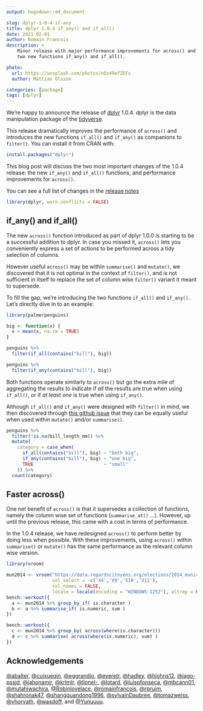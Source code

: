 ```yaml
---
output: hugodown::md_document

slug: dplyr-1-0-4-if-any
title: dplyr 1.0.4 if_any() and if_all()
date: 2021-02-01
author: Romain Francois
description: >
    Minor release with major performance improvements for across() and 
    two new functions if_any() and if_all().

photo:
  url: https://unsplash.com/photos/nQz49efZEFs
  author: Mattias Olsson

categories: [package] 
tags: [dplyr]
---
```


We're happy to announce the release of [dplyr](https://dplyr.tidyverse.org) 1.0.4. dplyr is the data
manipulation package of the [tidyverse](https://www.tidyverse.org). 

This release dramatically improves the performance of `across()` and introduces 
the new functions `if_all()` and `if_any()` as companions to `filter()`. 
You can install it from CRAN with:

```r
install.packages("dplyr")
```

This blog post will discuss the two most important changes of the 1.0.4 release: 
the new `if_any()` and `if_all()` functions, and performance improvements for `across()`.

You can see a full list of changes in the [release notes]({ github_release })

```r
library(dplyr, warn.conflicts = FALSE)
```

## if_any() and if_all()

The new `across()` function introduced as part of dplyr 1.0.0 is starting to be 
a successful addition to dplyr. In case you missed it, `across()` lets you 
conveniently express a set of actions to be performed across a tidy selection 
of columns. 

However useful `across()` may be within `summarise()` and `mutate()`, we discovered
that it is not optimal in the context of `filter()`, and is not sufficient in itself 
to replace the set of column wise `filter()` variant it meant to supersede. 

To fill the gap, we're introducing the two functions `if_all()` and `if_any()`. Let's 
directly dive in to an example: 

```r
library(palmerpenguins)

big <- function(x) {
  x > mean(x, na.rm = TRUE)
}

penguins %>% 
  filter(if_all(contains("bill"), big))

penguins %>% 
  filter(if_any(contains("bill"), big))
```

Both functions operate similarly to `across()` but go the extra mile of aggregating the 
results to indicate if *all* the results are true when using `if_all()`, or if *at least 
one* is true when using `if_any()`. 

Although `if_all()` and `if_any()` were designed with `filter()` in mind, we then discovered
through [this github issue](https://github.com/tidyverse/dplyr/issues/5709) that they can be equally 
useful when used within `mutate()` and/or `summarise()`. 

```r
penguins %>% 
  filter(!is.na(bill_length_mm)) %>% 
  mutate(
    category = case_when(
      if_all(contains("bill"), big) ~ "both big", 
      if_any(contains("bill"), big) ~ "one big", 
      TRUE                          ~ "small"
    )) %>% 
  count(category)
```

## Faster across()

One net benefit of `across()` is that it supersedes a collection of functions, 
namely the column wise set of functions (`summarise_at()` ...). However, up until the 
previous release, this came with a cost in terms of performance. 

In the 1.0.4 release, we have redesigned `across()` to perform better by doing less
when possible. With these improvements, using `across()` within `summarise()` or `mutate()`
has the same performance as the relevant column wise version. 

```r
library(vroom)

mun2014 <- vroom("https://data.regardscitoyens.org/elections/2014_municipales/MN14_Bvot_T1_01-49.txt", 
                 col_select = -c('X4','X9','X10','X11'),
                 col_names = FALSE, 
                 locale = locale(encoding = "WINDOWS-1252"), altrep = FALSE) 
bench::workout({
  a <- mun2014 %>% group_by_if( is.character )
  b <- a %>% summarise_if( is.numeric, sum ) 
})

bench::workout({
  c <- mun2014 %>% group_by( across(where(is.character)))
  d <- c %>% summarise( across(where(is.numeric), sum) ) 
})
```


## Acknowledgements

[&#x0040;abalter](https://github.com/abalter), [&#x0040;cuixueqin](https://github.com/cuixueqin), [&#x0040;eggrandio](https://github.com/eggrandio), [&#x0040;everetr](https://github.com/everetr), [&#x0040;hadley](https://github.com/hadley), [&#x0040;hjohns12](https://github.com/hjohns12), [&#x0040;iago-pssjd](https://github.com/iago-pssjd), [&#x0040;jahonamir](https://github.com/jahonamir), [&#x0040;krlmlr](https://github.com/krlmlr), [&#x0040;lionel-](https://github.com/lionel-), [&#x0040;lotard](https://github.com/lotard), [&#x0040;luispfonseca](https://github.com/luispfonseca), [&#x0040;mbcann01](https://github.com/mbcann01), [&#x0040;mutahiwachira](https://github.com/mutahiwachira), [&#x0040;Robinlovelace](https://github.com/Robinlovelace), [&#x0040;romainfrancois](https://github.com/romainfrancois), [&#x0040;rpruim](https://github.com/rpruim), [&#x0040;shahronak47](https://github.com/shahronak47), [&#x0040;shangguandong1996](https://github.com/shangguandong1996), [&#x0040;sylvainDaubree](https://github.com/sylvainDaubree), [&#x0040;tomazweiss](https://github.com/tomazweiss), [&#x0040;vhorvath](https://github.com/vhorvath), [&#x0040;wasdoff](https://github.com/wasdoff), and [&#x0040;Yunuuuu](https://github.com/Yunuuuu).
